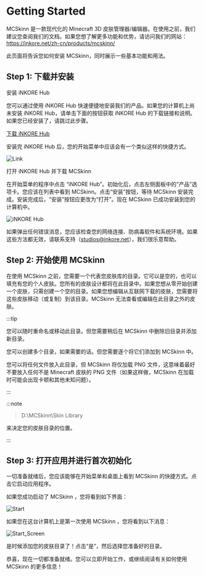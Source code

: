# Getting Started

MCSkinn 是一款现代化的 Minecraft 3D 皮肤管理器/编辑器。在使用之前，我们建议您查阅我们的文档。如果您想了解更多功能和优势，请访问我们的网站：   
https://inkore.net/zh-cn/products/mcskinn/

此页面将告诉您如何安装 MCSkinn，同时展示一些基本功能和用法。

## Step 1: 下载并安装

安装 iNKORE Hub

您可以通过使用 iNKORE Hub 快速便捷地安装我们的产品。如果您的计算机上尚未安装 iNKORE Hub，请单击下面的按钮获取 iNKORE Hub 的下载链接和说明。如果您已经安装了，请跳过此步骤。

[下载 iNKORE Hub](https://inkore.net/hub-windows)

安装完 iNKORE Hub 后，您的开始菜单中应该会有一个类似这样的快捷方式。

![Link](https://inkore.net/wp-content/uploads/2024/01/screenshot_1.png)

打开 iNKORE Hub 并下载 MCSkinn

在开始菜单的程序中点击 “iNKORE Hub”。初始化后，点击左侧面板中的“产品”选项卡。您应该在列表中看到 MCSkinn。点击“安装”按钮，等待 MCSkinn 安装完成。安装完成后，“安装”按钮应更改为“打开”。现在 MCSkinn 已成功安装到您的计算机中。 

![iNKORE Hub](https://inkore.net/wp-content/uploads/2024/01/screenshot_2.png)

如果弹出任何错误消息，您应该检查您的网络连接、防病毒软件和系统环境。如果这些方法都无效，请联系支持（studios@inkore.net），我们很乐意帮助。

## Step 2: 开始使用 MCSkinn

在使用 MCSkinn 之前，您需要一个代表您皮肤库的目录。它可以是空的，也可以填充有您的个人皮肤。您所有的皮肤设计都将在此目录中。如果您想从零开始创建一个皮肤，只需创建一个空的目录。如果您想编辑从互联网下载的皮肤，您需要将这些皮肤移动（或复制）到该目录。MCSkinn 无法查看或编辑在此目录之外的皮肤。

:::tip

您可以随时重命名或移动此目录。但您需要稍后在 MCSkinn 中删除旧目录并添加新目录。

您可以创建多个目录，如果需要的话。但您需要逐个将它们添加到 MCSkinn 中。

您可以将任何文件放入此目录，但 MCSkinn 将仅加载 PNG 文件，这意味着最好不要放入任何不是 Minecraft 皮肤的 PNG 文件（如果这样做，MCSkinn 在加载时可能会出现卡顿和其他未知问题）。

:::

:::note

> D:\MCSkinn\Skin Library

来决定您的皮肤目录的位置。

:::

## Step 3: 打开应用并进行首次初始化

一切准备就绪后，您应该能够在开始菜单和桌面上看到 MCSkinn 的快捷方式。点击它启动应用程序。

如果您成功启动了 MCSkinn ，您将看到如下界面：
    
![Start](https://inkore.net/wp-content/uploads/2024/01/screenshot_3.png)

如果您在这台计算机上是第一次使用 MCSkinn ，您将看到以下消息：

![Start_Screen](https://inkore.net/wp-content/uploads/2024/01/image_49.png)

是时候添加您的皮肤目录了！点击“是”，然后选择您准备好的目录。

恭喜，现在一切都准备就绪。您可以立即开始工作，或继续阅读有关如何使用 MCSkinn 的更多信息！